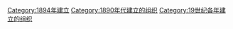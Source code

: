{{Commons category|Organizations established in 1894}}
{{Cat topic in year|topic=建立的组织|year=1894}}

[[Category:1894年建立|Category:1894年建立]]
[[Category:1890年代建立的组织|Category:1890年代建立的组织]]
[[Category:19世纪各年建立的组织|Category:19世纪各年建立的组织]]